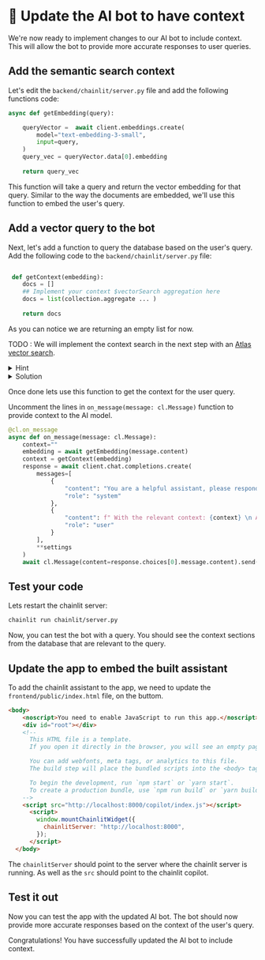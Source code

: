 # 👐 Update the AI bot to have context


We're now ready to implement changes to our AI bot to include context. This will allow the bot to provide more accurate responses to user queries.

## Add the semantic search context

Let's edit the `backend/chainlit/server.py` file and add the following functions code:

```python
async def getEmbedding(query):

    queryVector =  await client.embeddings.create(
        model="text-embedding-3-small",
        input=query,
    )
    query_vec = queryVector.data[0].embedding
   
    return query_vec
```

This function will take a query and return the vector embedding for that query. Similar to the way the documents are embedded, we'll use this function to embed the user's query.


## Add a vector query to the bot

Next, let's add a function to query the database based on the user's query. Add the following code to the `backend/chainlit/server.py` file:

```python

 def getContext(embedding):
    docs = []
    ## Implement your context $vectorSearch aggregation here
    docs = list(collection.aggregate ... )
    
    return docs
```

As you can notice we are returning an empty list for now. 

TODO : We will implement the context search in the next step with an [Atlas vector search](https://www.mongodb.com/docs/atlas/atlas-vector-search/vector-search-stage/).

<details>
<summary>Hint</summary>

You can use the `$vectorSearch` aggregation stage to search for documents based on the user's query vector. Syntax:
```python
docs = list(collection.aggregate([
    {
        "$vectorSearch": {
            "index": "vector_index",
                "queryVector": <vector>,
                "path": <your_embedding>,
                "numCandidates" : 20,
                "limit" : 10
            }
        }
]))
```
</details>

<details>
<summary>Solution</summary>

```python
def getContext(embedding):
    docs = []
    docs = list(collection.aggregate([
       {
            '$vectorSearch': {
                'index': 'vector_index', 
                'queryVector': embedding, 
                'path': 'embedding', 
                'numCandidates' : 20,
                'limit' : 10
            }},
            { '$project' : {
              'embedding'  : 0
            } }
    ]))

    return docs
```
</details>

Once done lets use this function to get the context for the user query.

Uncomment the lines in `on_message(message: cl.Message)` function to provide context to the AI model.

```python
@cl.on_message
async def on_message(message: cl.Message):
    context=""
    embedding = await getEmbedding(message.content)
    context = getContext(embedding)
    response = await client.chat.completions.create(
        messages=[
            {
                "content": "You are a helpful assistant, please respond to user searches on events and their details.",
                "role": "system"
            },
            {
                "content": f" With the relevant context: {context} \n Assist with to the user message {message.content}. If you don't see the details in cotext please respond that you could not find any details for that query.",
                "role": "user"
            }
        ],
        **settings
    )
    await cl.Message(content=response.choices[0].message.content).send()
```
## Test your code

Lets restart the chainlit server:
```bash
chainlit run chainlit/server.py
```

Now, you can test the bot with a query. You should see the context sections from the database that are relevant to the query.


## Update the app to embed the built assistant

To add the chainlit assistant to the app, we need to update the `frontend/public/index.html` file, on the buttom.

```html
<body>
    <noscript>You need to enable JavaScript to run this app.</noscript>
    <div id="root"></div>
    <!--
      This HTML file is a template.
      If you open it directly in the browser, you will see an empty page.

      You can add webfonts, meta tags, or analytics to this file.
      The build step will place the bundled scripts into the <body> tag.

      To begin the development, run `npm start` or `yarn start`.
      To create a production bundle, use `npm run build` or `yarn build`.
    -->
    <script src="http://localhost:8000/copilot/index.js"></script>
      <script>
        window.mountChainlitWidget({
          chainlitServer: "http://localhost:8000",
        });
      </script>
  </body>
  ```

  The `chainlitServer` should point to the server where the chainlit server is running. As well as the `src` should point to the chainlit copilot.




## Test it out

Now you can test the app with the updated AI bot. The bot should now provide more accurate responses based on the context of the user's query.
<Screenshot src="img/screenshots/7-vector-search/6-create-index/FestivalQ.png" alt="Festival Question" url="http://localhost:3000" />

Congratulations! You have successfully updated the AI bot to include context.
